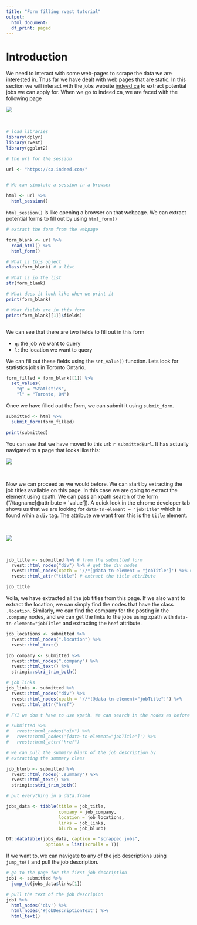```yaml
---
title: "Form filling rvest tutorial"
output:
  html_document:
  df_print: paged
---
```

  
# Introduction
  
We need to interact with some web-pages to scrape the data we are interested in. Thus far we have dealt with web pages that are static. In this section we will interact with the jobs website [indeed.ca](indeed.ca) to extract potential jobs we can apply for. When we go to indeed.ca, we are faced with the following page

![](sc8.PNG)


<br>


```r

# load libraries
library(dplyr)
library(rvest)
library(ggplot2)

# the url for the session

url <- "https://ca.indeed.com/"


# We can simulate a session in a browser

html <- url %>% 
  html_session()

```

`html_session()` is like opening a browser on that webpage. We can extract potential forms to fill out by using `html_form()`


```r

# extract the form from the webpage

form_blank <- url %>% 
  read_html() %>% 
  html_form()

# What is this object
class(form_blank) # a list

# What is in the list
str(form_blank)

# What does it look like when we print it
print(form_blank)

# What fields are in this form
print(form_blank[[1]]$fields)



```


We can see that there are two fields to fill out in this form

- `q`: the job we want to query
- `l`: the location we want to query

We can fill out these fields using the `set_value()` function. Lets look for statistics jobs in Toronto Ontario. 

```r
form_filled = form_blank[[1]] %>%
  set_values(
    "q" = "Statistics",
    "l" = "Toronto, ON") 
```


Once we have filled out the form, we can submit it using `submit_form`. 


```r
submitted <- html %>% 
  submit_form(form_filled)

print(submitted)

```


You can see that we have moved to this url: `r submitted$url`. It has actually navigated to a page that looks like this:

![](sc9.PNG)

<br>


Now we can proceed as we would before. We can start by extracting the job titles available on this page. In this case we are going to extract the element using xpath. We can pass an xpath search of the form ("//tagname[@attribute = 'value']). A quick look in the chrome developer tab shows us that we are looking for `data-tn-element = "jobTitle"` which is found wihin a `div` tag. The attribute we want from this is the `title` element. 

<br>

![](sc10.PNG)

<br>

```r
job_title <- submitted %>% # from the submitted form
  rvest::html_nodes("div") %>% # get the div nodes
  rvest::html_nodes(xpath = '//*[@data-tn-element = "jobTitle"]') %>% # find nodes where data-tn-element = "jobTitle"
  rvest::html_attr("title") # extract the title attribute

job_title
```
  
Voila, we have extracted all the job titles from this page. If we also want to extract the location, we can simply find the nodes that have the class `.location`. Similarly, we can find the company for the posting in the `.company` nodes, and we can get the links to the jobs using xpath with `data-tn-element="jobTitle"` and extracting the `href` attribute. 

```r

job_locations <- submitted %>% 
  rvest::html_nodes(".location") %>%
  rvest::html_text()

job_company <- submitted %>% 
  rvest::html_nodes(".company") %>%
  rvest::html_text() %>%
  stringi::stri_trim_both()

# job links
job_links <- submitted %>% 
  rvest::html_nodes("div") %>%
  rvest::html_nodes(xpath = '//*[@data-tn-element="jobTitle"]') %>%
  rvest::html_attr("href")

# FYI we don't have to use xpath. We can search in the nodes as before with

# submitted %>% 
#   rvest::html_nodes("div") %>%
#   rvest::html_nodes('[data-tn-element="jobTitle"]') %>%
#   rvest::html_attr("href")

# we can pull the summary blurb of the job description by 
# extracting the summary class

job_blurb <- submitted %>%
  rvest::html_nodes('.summary') %>% 
  rvest::html_text() %>%
  stringi::stri_trim_both()

# put everything in a data.frame

jobs_data <- tibble(title = job_title,
                    company = job_company,
                    location = job_locations,
                    links = job_links,
                    blurb = job_blurb)

DT::datatable(jobs_data, caption = "scrapped jobs",
               options = list(scrollX = T))
```


If we want to, we can navigate to any of the job descriptions using `jump_to()` and pull the job description.


```r

# go to the page for the first job description
job1 <- submitted %>% 
  jump_to(jobs_data$links[1])

# pull the text of the job descripion
job1 %>% 
  html_nodes('div') %>% 
  html_nodes('#jobDescriptionText') %>% 
  html_text()



```

